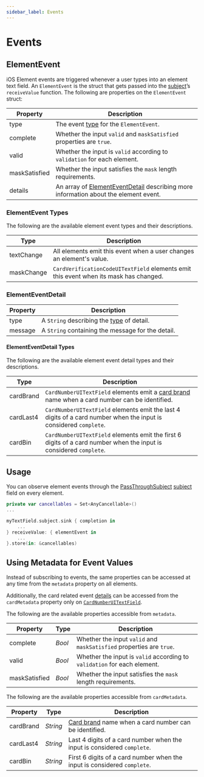 ```yaml
---
sidebar_label: Events
---
```


# Events

## ElementEvent

iOS Element events are triggered whenever a user types into an element text field. An `ElementEvent` is the struct that gets passed into the [subject](/docs/sdks/mobile/ios#modified-and-additional-fields)’s `receiveValue` function. The following are properties on the `ElementEvent` struct:

| Property      | Description                                                                                                |
| ------------- |------------------------------------------------------------------------------------------------------------|
| type          | The event [type](#elementevent-types) for the `ElementEvent`.                                              |
| complete      | Whether the input `valid` and `maskSatisfied` properties are `true`.                                       |
| valid         | Whether the input is `valid` according to `validation` for each element.                                   |
| maskSatisfied | Whether the input satisfies the `mask` length requirements.                                                |
| details       | An array of [ElementEventDetail](#elementeventdetail) describing more information about the element event. |

### ElementEvent Types

The following are the available element event types and their descriptions.

| Type | Description |
|--------------|--- |
| textChange | All elements emit this event when a user changes an element's value. |
| maskChange | `CardVerificationCodeUITextField` elements emit this event when its mask has changed. |

### ElementEventDetail

| Property | Description                                                            |
|----------|------------------------------------------------------------------------|
| type     | A `String` describing the [type](#elementeventdetail-types) of detail. |
| message  | A `String` containing the message for the detail.                      |

#### ElementEventDetail Types

The following are the available element event detail types and their descriptions.

| Type | Description |
| --- |--- |
| cardBrand | `CardNumberUITextField` elements emit a [card brand](/docs/sdks/mobile/ios/types#card-brands) name when a card number can be identified. |
| cardLast4 | `CardNumberUITextField` elements emit the last 4 digits of a card number when the input is considered `complete`. |
| cardBin | `CardNumberUITextField` elements emit the first 6 digits of a card number when the input is considered `complete`. |

## Usage

You can observe element events through the [PassThroughSubject](https://developer.apple.com/documentation/combine/passthroughsubject) [subject](/docs/sdks/mobile/ios#modified-and-additional-fields) field on every element.

```swift showLineNumbers
private var cancellables = Set<AnyCancellable>()
...

myTextField.subject.sink { completion in
    ...
} receiveValue: { elementEvent in
    ...
}.store(in: &cancellables)
```

## Using Metadata for Event Values

Instead of subscribing to events, the same properties can be accessed at any time from the `metadata` property on all elements.

Additionally, the card related event [details](#elementeventdetail-types) can be accessed from the `cardMetadata` property only on [`CardNumberUITextField`](/docs/sdks/mobile/ios/types#cardnumberuitextfield).

The following are the available properties accessible from `metadata`.

| Property      | Type   | Description                                                                                                |
| ------------- |--------|------------------------------------------------------------------------------------------------------------|
| complete      | _Bool_ | Whether the input `valid` and `maskSatisfied` properties are `true`.                                       |
| valid         | _Bool_ | Whether the input is `valid` according to `validation` for each element.                                   |
| maskSatisfied | _Bool_ | Whether the input satisfies the `mask` length requirements.                                                |

The following are the available properties accessible from `cardMetadata`.

| Property | Type | Description |
| --- | --- | --- |
| cardBrand | _String_ | [Card brand](/docs/sdks/mobile/ios/types#card-brands) name when a card number can be identified. |
| cardLast4 | _String_ | Last 4 digits of a card number when the input is considered `complete`. |
| cardBin   | _String_ | First 6 digits of a card number when the input is considered `complete`. |